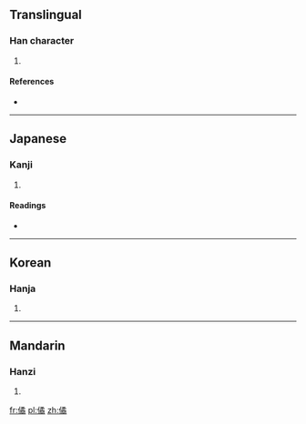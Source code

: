 ==Translingual==

===Han character===
{{Han char|rn=9|rad=人|as=12|sn=14|four=2722<sub>7</sub>|canj=人弓竹月 (ONHB)}}

# {{defn|Han|sort=人12}}

====References====
* {{Han ref|kx=0117.200|dkj=01123|dj=0249.060|hdz=10223.030|uh=50EA|ud=20714|bh=E0F6|bd=57590}}

----

==Japanese==

===Kanji===
{{ja-kanji|grade=|rs=人12}}

# {{defn|Japanese|sort=人12}}

====Readings====
* {{ja-readings|on=[[きつ]] (kitsu), [[ごち]] (gochi), [[いつ]] (itsu), [[いち]] (ichi), [[けつ]] (ketsu), [[けち]] (kechi)|kun=[[くるう]] (kuruu), [[くるい]] (kurui)}}

----

==Korean==

===Hanja===
{{ko-hanja|hangeul=결|rv=gyeol|mr=kyŏl}}

# {{defn|Korean|sort=人12}}

----

==Mandarin==

===Hanzi===
{{cmn-hanzi|pin=[[jué]] ([[jue2]])|wg=chüeh<sup>2</sup>}}

# {{defn|Mandarin|sort=人12}}

[[fr:僪]]
[[pl:僪]]
[[zh:僪]]